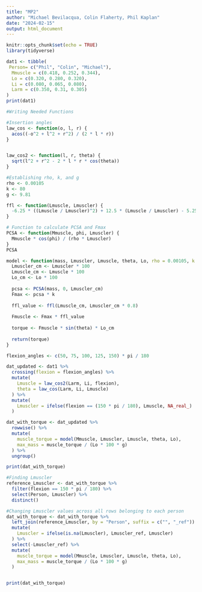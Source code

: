 ```yaml
---
title: "MP2"
author: "Michael Bevilacqua, Colin Flaherty, Phil Kaplan"
date: "2024-02-15"
output: html_document
---
```

```r
knitr::opts_chunk$set(echo = TRUE)
library(tidyverse)
```

```r
dat1 <- tibble(
 Person= c("Phil", "Colin", "Michael"),
  Mmuscle = c(0.418, 0.252, 0.344),
  Lo = c(0.320, 0.280, 0.320),
  Li = c(0.080, 0.065, 0.080),
  Larm = c(0.350, 0.31, 0.305)
)
print(dat1)
```

```r
#Writing Needed Functions 

#Insertion angles
law_cos <- function(o, l, r) {
  acos((-o^2 + l^2 + r^2) / (2 * l * r))
}


law_cos2 <- function(l, r, theta) {
  sqrt(l^2 + r^2 - 2 * l * r * cos(theta))
}

#Establishing rho, k, and g 
rho <- 0.00105
k <- 80
g <- 9.81 

ffl <- function(Lmuscle, Lmuscler) {
  -6.25 * ((Lmuscle / Lmuscler)^2) + 12.5 * (Lmuscle / Lmuscler) - 5.25
}

# Function to calculate PCSA and Fmax
PCSA <- function(Mmuscle, phi, Lmuscler) {
  Mmuscle * cos(phi) / (rho * Lmuscler)
}
PCSA

```

```r
model <- function(mass, Lmuscler, Lmuscle, theta, Lo, rho = 0.00105, k = 80) {
  Lmuscler_cm <- Lmuscler * 100 
  Lmuscle_cm <- Lmuscle * 100  
  Lo_cm <- Lo * 100  
  
  pcsa <- PCSA(mass, 0, Lmuscler_cm) 
  Fmax <- pcsa * k  
  
  ffl_value <- ffl(Lmuscle_cm, Lmuscler_cm * 0.8)  
  
  Fmuscle <- Fmax * ffl_value 
  
  torque <- Fmuscle * sin(theta) * Lo_cm 
  
  return(torque)
}


```

```r

flexion_angles <- c(50, 75, 100, 125, 150) * pi / 180

dat_updated <- dat1 %>%
  crossing(flexion = flexion_angles) %>%
  mutate(
    Lmuscle = law_cos2(Larm, Li, flexion),
    theta = law_cos(Larm, Li, Lmuscle)
  ) %>%
  mutate(
    Lmuscler = ifelse(flexion == (150 * pi / 180), Lmuscle, NA_real_)
  )

dat_with_torque <- dat_updated %>%
  rowwise() %>%
  mutate(
    muscle_torque = model(Mmuscle, Lmuscler, Lmuscle, theta, Lo),
    max_mass = muscle_torque / (Lo * 100 * g)
  ) %>%
  ungroup()

print(dat_with_torque)

#Finding Lmuscler
reference_Lmuscler <- dat_with_torque %>%
  filter(flexion == 150 * pi / 180) %>%
  select(Person, Lmuscler) %>%
  distinct()

#Changing Lmuscler values across all rows belonging to each person
dat_with_torque <- dat_with_torque %>%
  left_join(reference_Lmuscler, by = "Person", suffix = c("", "_ref")) %>%
  mutate(
    Lmuscler = ifelse(is.na(Lmuscler), Lmuscler_ref, Lmuscler)
  ) %>%
  select(-Lmuscler_ref) %>%
  mutate(
    muscle_torque = model(Mmuscle, Lmuscler, Lmuscle, theta, Lo),
    max_mass = muscle_torque / (Lo * 100 * g)
  )


print(dat_with_torque)
```